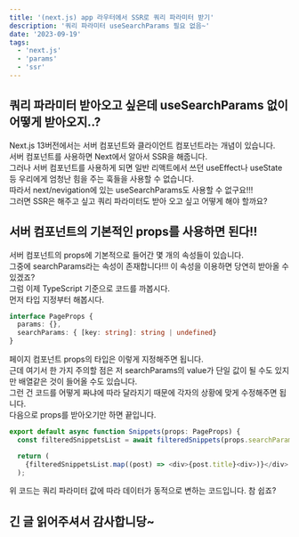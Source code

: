 ```yaml
---
title: '(next.js) app 라우터에서 SSR로 쿼리 파라미터 받기'
description: '쿼리 파라미터 useSearchParams 필요 없음~'
date: '2023-09-19'
tags:
  - 'next.js'
  - 'params'
  - 'ssr'
---
```


## 쿼리 파라미터 받아오고 싶은데 useSearchParams 없이 어떻게 받아오지..?
Next.js 13버전에서는 서버 컴포넌트와 클라이언트 컴포넌트라는 개념이 있습니다. <br/>
서버 컴포넌트를 사용하면 Next에서 알아서 SSR을 해줍니다. <br/>
그러나 서버 컴포넌트를 사용하게 되면 일반 리액트에서 쓰던 useEffect나 useState 등 우리에게 엄청난 힘을 주는 훅들을 사용할 수 없습니다. <br/>
따라서 next/nevigation에 있는 useSearchParams도 사용할 수 없구요!!! <br/>
그러면 SSR은 해주고 싶고 쿼리 파라미터도 받아 오고 싶고 어떻게 해야 할까요?

## 서버 컴포넌트의 기본적인 props를 사용하면 된다!!
서버 컴포넌트의 props에 기본적으로 들어간 몇 개의 속성들이 있습니다. <br/>
그중에 searchParams라는 속성이 존재합니다!!! 이 속성을 이용하면 당연히 받아올 수 있겠죠? <br/>
그럼 이제 TypeScript 기준으로 코드를 까봅시다. <br/>
먼저 타입 지정부터 해봅시다.
```ts
interface PageProps {
  params: {},
  searchParams: { [key: string]: string | undefined}
}
```
페이지 컴포넌트 props의 타입은 이렇게 지정해주면 됩니다. <br/>
근데 여기서 한 가지 주의할 점은 저 searchParams의 value가 단일 값이 될 수도 있지만 배열같은 것이 들어올 수도 있습니다. <br/>
그런 건 코드를 어떻게 짜냐에 따라 달라지기 때문에 각자의 상황에 맞게 수정해주면 됩니다. <br/>
다음으로 props를 받아오기만 하면 끝입니다.
```ts
export default async function Snippets(props: PageProps) {
  const filteredSnippetsList = await filteredSnippets(props.searchParams.key);

  return (
    {filteredSnippetsList.map((post) => <div>{post.title}<div>)}</div>
  );
```
위 코드는 쿼리 파라미터 값에 따라 데이터가 동적으로 변하는 코드입니다.
참 쉽죠?

## 긴 글 읽어주셔서 감사합니당~